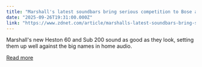 ```yaml
---
title: "Marshall's latest soundbars bring serious competition to Bose and Sonos - and I heard them live"
date: "2025-09-26T19:31:00.000Z"
link: "https://www.zdnet.com/article/marshalls-latest-soundbars-bring-serious-competition-to-bose-and-sonos-and-i-heard-them-live/"
---
```


Marshall's new Heston 60 and Sub 200 sound as good as they look, setting them up well against the big names in home audio.

[Read more](https://www.zdnet.com/article/marshalls-latest-soundbars-bring-serious-competition-to-bose-and-sonos-and-i-heard-them-live/)
